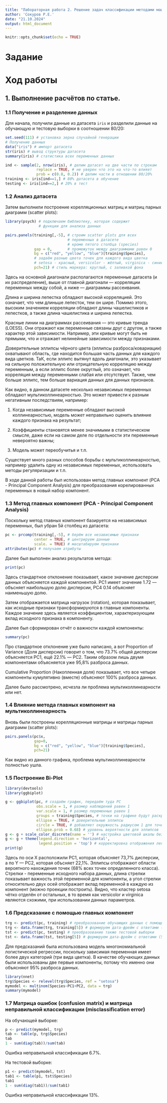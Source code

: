 ```yaml
---
title: "Лабораторная работа 2. Решение задач классификации методами машинного обучения."
author: 'Сокуров Р.Е.'
date: "21.10.2024"
output: html_document
---
```



```r
knitr::opts_chunk$set(echo = TRUE)
```

# Задание

# Ход работы

## 1. Выполнение расчётов по статье.

### 1.1 Получение и разделение данных

Для начала, получили данные из датасета `iris` и разделили данные на обучающую и тестовую выборки в соотношении 80/20:


```r
set.seed(111) # установка зерна случайной генерации
# Получение данных
data("iris") # импорт датасета
str(iris) # вывод структуры датасета
summary(iris) # статистика всех переменных данных
```
```r
ind <- sample(2, nrow(iris), # делим датасет на две части по строкам
              replace = TRUE, # не уверен что это на что-то влияет
              prob = c(0.8, 0.2)) # делим части в отношении 80/20%
training <- iris[ind==1,] # 80% датасета в обучение
testing <- iris[ind==2,] # 20% в тест
```

### 1.2 Анализ датасета

Затем выполнили построение корелляционных матриц и матриц парных диаграмм (scatter plots):

```r
library(psych) # подключаем библиотеку, которая содержит
               # функции для анализа данных

pairs.panels(training[,-5], # строим scatter plots для всех
                            # переменных в датасете
                            # кроме пятого столбца (species)
             gap = 0,       # промежуток между диаграммами равен 0
             bg = c("red", "yellow", "blue")[training$Species],
             # задаём разные цвета точек для каждого вида цветка
             # setosa - красный, versicolor - жёлтый, virginica - синий
             pch=21) # стиль маркера: круглый, с заливкой фона
```

Здесь на основной диагонали располагаются переменные датасета (и их распределение), выше от главной диагонали — корреляции переменных между собой, а ниже — диаграммы рассеивания.

Длина и ширина лепестка обладают высокой корреляцией. Это означает, что чем длиньше лепесток, тем он шире. Помимо этого, высоким значением корреляции обладают длины чашелистиков и лепестков, а также длина чашелистика и ширина лепестка.

Красные линии на диаграммах рассеивания — это кривые тренда (LOESS). Они отражают как переменные связаны друг с другом, а также характер этой зависимости. Например, эти кривые могут быть не прямыми, что и отражает нелинейные зависимости между признаками.

Доверительные эллипсы чёрного цвета (эллипсы разброса/ковариации) охватывают область, где находится большая часть данных для каждого вида цветков. ТаК, если эллипс вытянут вдоль диагонали, это указывает на сильную положительную или отрицательную корреляцию между переменным, а если эллипс более округлый, это означает, что корреляция между переменными слабая или отсутствует. Также, чем больше эллипс, тем больше вариация данных для данных признаков. 

Как видно, в данном датасете несколько независимых переменных обладают мультиколлинеарностью. Это может привести к разным негативным последствиям, например:

1. Когда независимые переменные обладают высокой коллинеарностью, модель может неправильно оценить влияние каждого признака на результат;

2. Коэффициенты становятся менее значимыми в статистическом смысле, даже если на самом деле по отдельности эти переменные невероятно важны;

3. Модель может переобучитья и т.п.

Существует много разных способов борьбы с мультиколлинеарностью, например удалить одну из независимых переменных, использовать методы регуляризации и т.п.

В ходе данной работы был использован метод главных компонент (PCA - Principal Component Analysis) для преобразования корелированных переменных в новый набор компонент. 

### 1.3 Метод главных компонент (PCA - Principal Component Analysis)

Поскольку метод главных компонент базируется на независимых переменных, был убран 5й столбец из датасета:

```r
pc <- prcomp(training[,-5], # берём все независимые признаки
             center = TRUE, # центрируем данные
             scale. = TRUE) # масштабируем признаки
attributes(pc) # получаем атрибуты 
```
Далее был выполнен анализ результатов метода:
```r
print(pc)
```
Здесь стандартное отклонение показывает, какое значение дисперсии данных объясняется каждой компонентой. PC1 имеет значение 1.72 — объсняет наибольшую долю дисперсии, PC4 0.14 объясняет наименьшую долю. 

Затем отображается матрица нагрузок (rotation), которая показывает, как исходные признаки трансформируются в главные компоненты. Каждое значение здесь является коэффициентом, характеризующим вклад исходного признака в компоненту.

Далее был сформирован отчёт о важности каждой компоненты:

```r
summary(pc)
```

Про стандартное отклонение уже было написано, а вот Proportion of Variance (Доля дисперсии) говорит о том, что 73.7% общей дисперсии объясняется PC1, ещё 22.1% — PC2. Таким образом лишь двумя компонентами объясняется уже 95,8% разброса данных.

Cumulative Proportion (Накопленная доля) показывает, что все четыре компоненты кумулятивно (вместе) объясняют 100% разброса данных.

Далее было рассмотрено, исчезла ли проблема мультиколлинеарности или нет.

### 1.4 Влияние метода главных компонент на мультиколлинеарность

Вновь были построены корелляционные матрицы и матрицы парных диаграмм (scatter plots):

```r
pairs.panels(pc$x,
             gap=0,
             bg = c("red", "yellow", "blue")[training$Species],
             pch=21)
```

Как видно из данного графика, проблема мультиколлинеарности полностью ушла. 

### 1.5 Построение Bi-Plot
```r
library(devtools)
library(ggbiplot)
```
```r
g <- ggbiplot(pc, # создаём график, передаём туда PC
              obs.scale = 1, # размер наблюдений равен 1
              var.scale = 1, # размер переменных равен 1
              groups = training$Species, # точки на графике будут раскрашены в зависимости от группы (вида цветка)
              ellipse = TRUE, # доверительные эллипсы 
              circle = TRUE, # добавляет окружность радиусом 1 для точек
              ellipse.prob = 0.68) # уровень вероятности для эллипсов
g <- g + scale_color_discrete(name = '') # настройка цветовой шкалы без легенды
g <- g + theme(legend.direction = 'horizontal',
               legend.position = 'top') # корректировка отображения легенды
print(g)
```

Здесь по оси X расположили PC1, которая объясняет 73,7% дисперсии, а по Y — PC2, которая объсняет 22,1%. Эллипсы отображают области вероятного нахождения точек (68% всех точек определенного класса). Стрелки - переменные исходного набора данных, длина стрелки показывает важность этой переменной для компоненты, а угол стрелки относительно двух осей отображает вклад переменной в каждую из компонент (можно проекции построить). Видно, что кластер setosa чётко отделён от остальных, в то время как versicolor и virginica являются схожими, при использовании данных параметров. 

### 1.6 Предсказание с помощью главных компонент

```r
trg <- predict(pc, training) # преобразование обучающих данных с помощью PCA
trg <- data.frame(trg, training[5]) # формируем дата-фрейм с ответами (5й столбец)
tst <- predict(pc, testing) # преобразование также тестовой выборки
tst <- data.frame(tst, testing[5]) # формируем дата-фрейм с ответами (5й столбец)
```

Для предсказаний была использована модель многономиальной логистической регрессии, поскольку зависимая переменная имеет более двух категорий (три вида цветка). В качестве обучающих данных были использованы две первые компоненты, потому что именно они объясняют 95% разброса данных. 

```r
library(nnet)
trg$Species <- relevel(trg$Species, ref = "setosa")
mymodel <- multinom(Species~PC1+PC2, data = trg)
summary(mymodel)
```

### 1.7 Матрица ошибок (confusion matrix) и матрица неправильной классификации (misclassification error)
На обучающей выборке:

```r
p <- predict(mymodel, trg)
tab <- table(p, trg$Species)
tab
1 - sum(diag(tab))/sum(tab)
```

Ошибка неправильной классификации 6.7%.

На тестовой выборке:
```r
p1 <- predict(mymodel, tst)
tab1 <- table(p1, tst$Species)
tab1
1 - sum(diag(tab1))/sum(tab1)
```

Ошибка неправильной классификации 13%.